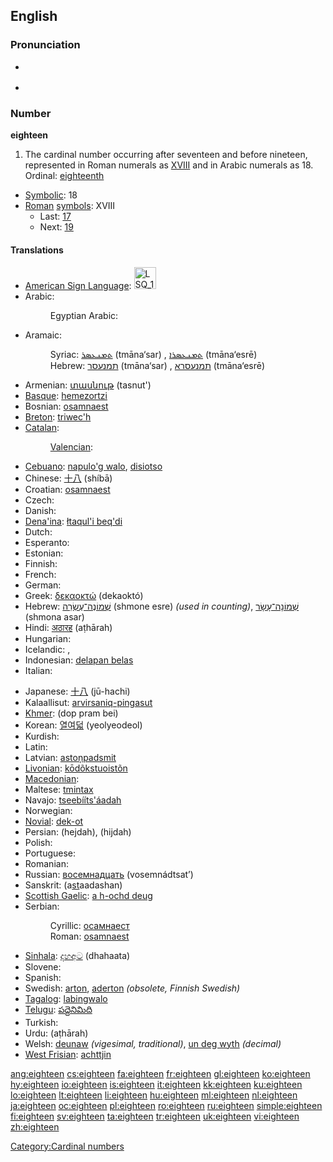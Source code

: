 ==English==

===Pronunciation===
* {{qualifier|next word stressed near the first syllable}}
*: {{a|UK|US}} {{IPA|/ˈeɪt.tiːn/}}
*: {{audio|en-us-eighteen.ogg|Audio (US)}}
* {{qualifier|next word stressed after the first syllable}}
*: {{a|UK|US}} {{IPA|/ˌeɪtˈtiːn/}}
*: {{rhymes|iːn}}

===Number===
'''eighteen'''

# The cardinal number occurring after seventeen and before nineteen, represented in Roman numerals as [[XVIII]] and in Arabic numerals as 18. Ordinal: [[eighteenth]]
* [[Symbolic]]: 18
* [[Roman]] [[symbol]]s: XVIII
** Last: [[seventeen|17]]
** Next: [[nineteen|19]]

====Translations====
{{trans-top|cardinal number}}
* [[American Sign Language]]: [[Image:LSQ 18.jpg|35px]]
* Arabic: {{Arab|[[ثمانية عشر]]}} {{IPAchar|(θamāniyaʈ ʕášar)}}
*: Egyptian Arabic: {{tø|arz|تمنتاشر|tr=tamantaashar|sc=Arab|xs=Egyptian Arabic}}
* Aramaic:
*: Syriac: [[ܬܡܢܥܣܪ]] (tmāna‘sar) {{m}}, [[ܬܡܢܥܣܪܐ]] (tmāna‘esrē) {{f}}
*: Hebrew: [[תמנעסר]] (tmāna‘sar) {{m}}, [[תמנעסרא]] (tmāna‘esrē) {{f}}
* Armenian: [[տասնութ]] (tasnut')
* [[Basque]]: [[hemezortzi]]
* Bosnian: [[osamnaest]]
* [[Breton]]: [[triwec'h]]
* [[Catalan]]: {{t+|ca|divuit}}
*: [[Valencian]]: {{t-|ca|dihuit}}
* [[Cebuano]]: [[napulo'g walo]], [[disiotso]]
* Chinese: [[十八]] (shíbā)
* Croatian: [[osamnaest]]
* Czech: {{t-|cs|osmnáct}}
* Danish: {{t+|da|atten}}
* [[Dena'ina]]: [[łtaqul'i beq'di]]
* Dutch: {{t+|nl|achttien|f}}
* Esperanto: {{t-|eo|dek ok|xs=Esperanto}}
* Estonian: {{t-|et|kaheksateist}}
* Finnish: {{t+|fi|kahdeksantoista}}
* French: {{t+|fr|dix-huit|m}}
* German: {{t+|de|achtzehn|f}}
* Greek: [[δεκαοκτώ]] (dekaoktó)
* Hebrew: [[שמונה עשרה|שְׁמוֹנֶה־עֶשְׂרֵה]] (shmone esre) {{f}} ''(used in counting)'', [[שמונה עשר|שְׁמוֹנָה־עָשָׂר]] (shmona asar) {{m}}
* Hindi: [[अठारह]] (aṭhārah)
* Hungarian: {{t+|hu|tizennyolc}}
* Icelandic: {{t+|is|átján}}, {{t-|is|áttján}} {{italbrac|archaic}}
* Indonesian: [[delapan belas]]
* Italian: {{t+|it|diciotto}}
{{trans-mid}}
* Japanese: [[十八]] (jū-hachi)
* Kalaallisut: [[arvirsaniq-pingasut]]
* [[Khmer]]: {{Khmr|[[ដប់ប្រាំបី]]}} (dop pram bei)
* Korean: [[열여덟]] (yeolyeodeol)
* Kurdish: {{ku-Arab|[[هه‌ژده‌]]}}
* Latin: {{t+|la|duodeviginti|alt=duodēvīgintī}}
* Latvian: [[astoņpadsmit]]
* [[Livonian]]: [[kōdõkstuoistõn]]
* [[Macedonian]]: {{t|mk|осумнаесет|tr=osumnáeset|sc=Cyrl|xs=Macedonian}}
* Maltese: [[tmintax]]
* Navajo: [[tseebííts'áadah]]
* Norwegian: {{t+|no|atten}}
* [[Novial]]: [[dek-ot]]
* Persian: {{fa-Arab|[[هجده]]}} (hejdah), {{fa-Arab|[[هیجده]]}} (hijdah)
* Polish: {{t+|pl|osiemnaście}}
* Portuguese: {{t+|pt|dezoito}}
* Romanian: {{t+|ro|optsprezece}}
* Russian: [[восемнадцать]] (vosemnádtsat’)
* Sanskrit: (a<u>st</u>aadashan)
* [[Scottish Gaelic]]: [[a h-ochd deug]]
* Serbian:
*: Cyrillic: [[осамнаест]]
*: Roman: [[osamnaest]]
* [[Sinhala]]: [[දහඅට]] (dhahaata)
* Slovene: {{t|sl|osemnajst}}
* Spanish: {{t+|es|dieciocho}}
* Swedish: [[arton]], [[aderton]] ''(obsolete, Finnish Swedish)''
* [[Tagalog]]: [[labingwalo]]
* [[Telugu]]: [[పద్దెనిమిది]]
* Turkish: {{t+|tr|on sekiz}}
* Urdu: {{ur-Arab|[[اٹھارہ]]}} (aṭhārah)
* Welsh: [[deunaw]] ''(vigesimal, traditional)'', [[un deg wyth]] ''(decimal)''
* [[West Frisian]]: [[achttjin]]
{{trans-bottom}}

[[Category:Cardinal numbers]]

[[ang:eighteen]]
[[cs:eighteen]]
[[fa:eighteen]]
[[fr:eighteen]]
[[gl:eighteen]]
[[ko:eighteen]]
[[hy:eighteen]]
[[io:eighteen]]
[[is:eighteen]]
[[it:eighteen]]
[[kk:eighteen]]
[[ku:eighteen]]
[[lo:eighteen]]
[[lt:eighteen]]
[[li:eighteen]]
[[hu:eighteen]]
[[ml:eighteen]]
[[nl:eighteen]]
[[ja:eighteen]]
[[oc:eighteen]]
[[pl:eighteen]]
[[ro:eighteen]]
[[ru:eighteen]]
[[simple:eighteen]]
[[fi:eighteen]]
[[sv:eighteen]]
[[ta:eighteen]]
[[tr:eighteen]]
[[uk:eighteen]]
[[vi:eighteen]]
[[zh:eighteen]]